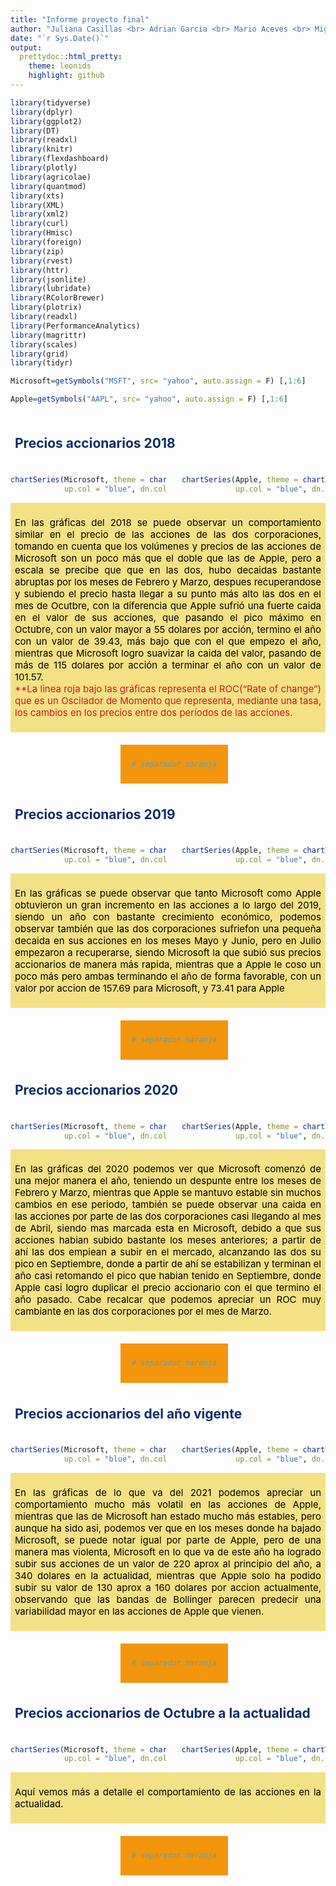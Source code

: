 ---
title: "Informe proyecto final"
author: "Juliana Casillas <br> Adrian Garcia <br> Mario Aceves <br> Miguel Santamaría" 
date: "`r Sys.Date()`"
output:
  prettydoc::html_pretty:
    theme: leonids
    highlight: github
---

```{r message=F, warning=F, echo=FALSE}
library(tidyverse)
library(dplyr)
library(ggplot2)
library(DT)
library(readxl)
library(knitr)
library(flexdashboard)
library(plotly)
library(agricolae)
library(quantmod)
library(xts)
library(XML)
library(xml2)
library(curl)
library(Hmisc)
library(foreign)
library(zip)
library(rvest)
library(httr)
library(jsonlite)
library(lubridate)
library(RColorBrewer)
library(plotrix)
library(readxl)
library(PerformanceAnalytics)
library(magrittr)
library(scales)
library(grid)
library(tidyr)

```

```{r echo=FALSE, message=FALSE, warning=FALSE}
Microsoft=getSymbols("MSFT", src= "yahoo", auto.assign = F) [,1:6]

Apple=getSymbols("AAPL", src= "yahoo", auto.assign = F) [,1:6]

```

<div style = "text-align:justify; padding:7px; color:#0F2C67" >
## Precios accionarios 2018 
</div>

<div style="display:flex">

<p>
```{r echo=FALSE, message=FALSE, warning=FALSE}

chartSeries(Microsoft, theme = chartTheme("white"), name = "Microsoft 2018", subset = "2018-1::2018-12", 
            up.col = "blue", dn.col = "red", TA= "addROC()")

```

</p>
<p style="margin-left: 5%">

```{r echo=FALSE, message=FALSE, warning=FALSE}

chartSeries(Apple, theme = chartTheme("white"), name = "Apple 2018", subset = "2018-1::2018-12", 
            up.col = "blue", dn.col = "red", TA= "addROC()")

```
</p>
</div>

<div style = "text-align:justify; background:#F4E185; padding:7px; color:black; font-size: 15px; margin-bottom: 20px">

<p>
En las gráficas del 2018 se puede observar un comportamiento similar en el precio de las acciones de las dos corporaciones, tomando en cuenta que los volúmenes y precios de las acciones de Microsoft son un poco más que el doble que las de Apple, pero a escala se precibe que que en las dos, hubo decaidas bastante abruptas por los meses de Febrero y Marzo, despues recuperandose y subiendo el precio hasta llegar a su punto más alto las dos en el mes de Ocutbre, con la diferencia que Apple sufrió una fuerte caida en el valor de sus acciones, que pasando el pico máximo en Octubre, con un valor mayor a 55 dolares por acción, termino el año con un valor de 39.43, más bajo que con el que empezo el año, mientras que Microsoft logro suavizar la caida del valor, pasando de más de 115 dolares por acción a terminar el año con un valor de 101.57.
<br>
<font color="#CD1818"> **La linea roja bajo las gráficas representa el ROC("Rate of change") que es un Oscilador de Momento que representa, mediante una tasa, los cambios en los precios entre dos períodos de las acciones.</font>
</p>
</div>

<div style = "color:white; background:#F3950D; width:30%; text-align:center; padding:10px; margin-left:35%">
```{r message=F, warning=F, echo=FALSE}
# separador naranja
```
</div>

<div style = "text-align:justify; padding:7px; color:#0F2C67" >
## Precios accionarios 2019 
</div>

<div style="display:flex">

<p>
```{r echo=FALSE, message=FALSE, warning=FALSE}

chartSeries(Microsoft, theme = chartTheme("white"), name = "Microsoft 2019", subset = "2019-1::2019-12", 
            up.col = "blue", dn.col = "red", TA= "addROC()")

```

</p>
<p style="margin-left: 5%">

```{r echo=FALSE, message=FALSE, warning=FALSE}

chartSeries(Apple, theme = chartTheme("white"), name = "Apple 2019", subset = "2019-1::2019-12", 
            up.col = "blue", dn.col = "red", TA= "addROC()")

```
</p>
</div>

<div style = "text-align:justify; background:#F4E185; padding:7px; color:black; font-size: 15px; margin-bottom: 20px">

<p>
En las gráficas se puede observar que tanto Microsoft como Apple obtuvieron un gran incremento en las acciones a lo largo del 2019, siendo un año con bastante crecimiento económico, podemos observar también que las dos corporaciones sufriefon una pequeña decaida en sus acciones en los meses Mayo y Junio, pero en Julio empezaron a recuperarse, siendo Microsoft la que subió sus precios accionarios de manera más rapida, mientras que a Apple le coso un poco más pero ambas terminando el año de forma favorable, con un valor por accion de 157.69 para Microsoft, y 73.41 para Apple 
</p>
</div>

<div style = "color:white; background:#F3950D; width:30%; text-align:center; padding:10px; margin-left:35%">
```{r message=F, warning=F, echo=FALSE}
# separador naranja
```
</div>


<div style = "text-align:justify; padding:7px; color:#0F2C67" >
## Precios accionarios 2020 
</div>

<div style="display:flex">

<p>
```{r echo=FALSE, message=FALSE, warning=FALSE}

chartSeries(Microsoft, theme = chartTheme("white"), name = "Microsoft 2020", subset = "2020-1::2020-12", 
            up.col = "blue", dn.col = "red", TA= "addROC()")

```

</p>
<p style="margin-left: 5%">

```{r echo=FALSE, message=FALSE, warning=FALSE}

chartSeries(Apple, theme = chartTheme("white"), name = "Apple 2020", subset = "2020-1::2020-12", 
            up.col = "blue", dn.col = "red", TA= "addROC()")

```
</p>
</div>

<div style = "text-align:justify; background:#F4E185; padding:7px; color:black; font-size: 15px; margin-bottom: 20px">

<p>
En las gráficas del 2020 podemos ver que Microsoft comenzó de una mejor manera el año, teniendo un despunte entre los meses de Febrero y Marzo, mientras que Apple se mantuvo estable sin muchos cambios en ese periodo, también se puede observar una caida en las acciones por parte de las dos corporaciones casi llegando al mes de Abril, siendo mas marcada esta en Microsoft, debido a que sus acciones habian subido bastante los meses anteriores; a partir de ahí las dos empiean a subir en el mercado, alcanzando las dos su pico en Septiembre, donde a partir de ahí se estabilizan y terminan el año casi retomando el pico que habian tenido en Septiembre, donde Apple casi logro duplicar el precio accionario con el que termino el año pasado. Cabe recalcar que podemos apreciar un ROC muy cambiante en las dos corporaciones por el mes de Marzo.
</p>
</div>

<div style = "color:white; background:#F3950D; width:30%; text-align:center; padding:10px; margin-left:35%">
```{r message=F, warning=F, echo=FALSE}
# separador naranja
```
</div>

<div style = "text-align:justify; padding:7px; color:#0F2C67" >
## Precios accionarios del año vigente 
</div>

<div style="display:flex">

<p>
```{r echo=FALSE, message=FALSE, warning=FALSE}

chartSeries(Microsoft, theme = chartTheme("white"), name = "Microsoft 2021", subset = "2021-1::2021-12", 
            up.col = "blue", dn.col = "red", TA= "addROC(); addBBands()")

```

</p>
<p style="margin-left: 5%">

```{r echo=FALSE, message=FALSE, warning=FALSE}

chartSeries(Apple, theme = chartTheme("white"), name = "Apple 2021", subset = "2021-1::2021-12", 
            up.col = "blue", dn.col = "red", TA= "addROC(); addBBands()")

```
</p>
</div>

<div style = "text-align:justify; background:#F4E185; padding:7px; color:black; font-size: 15px; margin-bottom: 20px">

<p>
En las gráficas de lo que va del 2021 podemos apreciar un comportamiento mucho más volatil en las acciones de Apple, mientras que las de Microsoft han estado mucho más estables, pero aunque ha sido asi, podemos ver que en los meses donde ha bajado Microsoft, se puede notar igual por parte de Apple, pero de una manera mas violenta, Microsoft en lo que va de este año ha logrado subir sus acciones de un valor de 220 aprox al principio del año, a 340 dolares en la actualidad, mientras que Apple solo ha podido subir su valor de 130 aprox a 160 dolares por accion actualmente, observando que las bandas de Bollinger parecen predecir una variabilidad mayor en las acciones de Apple que vienen.
</p>
</div>

<div style = "color:white; background:#F3950D; width:30%; text-align:center; padding:10px; margin-left:35%">
```{r message=F, warning=F, echo=FALSE}
# separador naranja
```
</div>

<div style = "text-align:justify; padding:7px; color:#0F2C67" >
## Precios accionarios de Octubre a la actualidad
</div>

<div style="display:flex">

<p>
```{r echo=FALSE, message=FALSE, warning=FALSE}

chartSeries(Microsoft, theme = chartTheme("white"), name = "Microsoft 2021-10", subset = "2021-10::2021-12", 
            up.col = "blue", dn.col = "red", TA= "addROC(); addBBands()")

```

</p>
<p style="margin-left: 5%">

```{r echo=FALSE, message=FALSE, warning=FALSE}

chartSeries(Apple, theme = chartTheme("white"), name = "Apple 2021-10", subset = "2021-10::2021-12", 
            up.col = "blue", dn.col = "red", TA= "addROC(); addBBands()")

```
</p>
</div>

<div style = "text-align:justify; background:#F4E185; padding:7px; color:black; font-size: 15px; margin-bottom: 20px">

<p>
Aquí vemos más a detalle el comportamiento de las acciones en la actualidad.
</p>
</div>

<div style = "color:white; background:#F3950D; width:30%; text-align:center; padding:10px; margin-left:35%">
```{r message=F, warning=F, echo=FALSE}
# separador naranja
```
</div>


